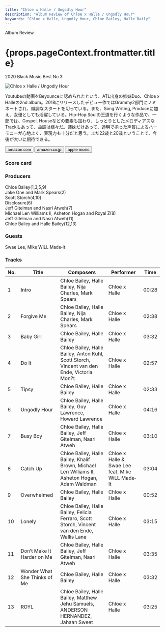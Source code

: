 ```yaml
---
title: "Chloe x Halle / Ungodly Hour"
description: "Album Review of Chloe x Halle / Ungodly Hour"
keywords: "Chloe x Halle, Ungodly Hour, Chloe Bailey, Halle Baily"
---
```





<p className="largeP">Album Review</p>
<h1 className="h1--no--margin">{props.pageContext.frontmatter.title}</h1>
<p className="largeP">
  <Link to="/best50/2020/">2020 Black Music Best No.3</Link>
</p>

<Row  className="image-card-group">
	<Column colMd={"3"} colLg={"4"} noGutterMdLeft="">
       <ImageCard>

![Chloe x Halle / Ungodly Hour](../../images/cd/chloexhalle1L.jpg)

</ImageCard>
	</Column>
	<Column colMd={"4"} colLg={"8"} noGutterMdLeft="">
	<p>
	Youtubeの動画をBeyounceに認められたという、ATL出身の姉妹Duo、Chloe x Halleの2nd album。2018にリリースしたデビュー作ではGrammy2部門にノミネートされ、順調なスタートを切っている。また、Song Writing, Produceに加え、女優としても活躍している。Hip-Hop Soulの王道を行くような作品で、一部では、Gospel, Houseなどの要素も加わり、しっとりとしたメロディアスなTrackもあって、曲調は様々だ。姉妹だけあって、透明で揃った声質によるハーモニーが心地よく、表現力も十分だと思う。まだ22歳と20歳ということで、今後が大いに期待できる。
	</p>
	<div>
	  <Button className="button-right-mergin"  href="https://amzn.to/37ErDsX" kind="primary" size="small" renderIcon={ArrowUpRight24}>
      amazon.com
    </Button>
    <Button className="button-right-mergin"  href="https://amzn.to/3jrEtx4" kind="secondary" size="small" renderIcon={ArrowUpRight24}>
      amazon.co.jp
    </Button>
		<Button className="button-right-mergin"  href="https://apple.co/34tJDo1" kind="tertiary" size="small" renderIcon={ArrowUpRight24}>
      apple music
    </Button>
	</div>
	</Column>
</Row>
<Row >
	<Column colMd={"4"} colLg={"4"} noGutterMdLeft="">
<div>
  <h3>Score card</h3>
	<SliderJS1 value="5" />
  <SliderJS2 value="1" />
	<SliderJS3 value="1" />
  <SliderJS4 value="9" />
</div>
</Column>
<Column colMd={"8"} colLg={"8"} noGutterMdLeft="">
<div>
<h3>Producers</h3>
<p>
	Chloe Bailey(1,3,5,9)
  <br/>Jake One and Mark Spears(2)
  <br/>Scott Storch(4,10)
  <br/>Disclosure(6)
  <br/>Jeff Gitelman and Nasri Atweh(7)
  <br/>Michael Len Williams II, Asheton Hogan and Royal Z(8)
  <br/>Jeff Gitelman and Nasri Atweh(11)
  <br/>Chloe Bailey and Halle Bailey(12,13)
</p>
<h3>Guests</h3>
<p>
	Swae Lee, Mike WiLL Made‐It
</p>
</div>
</Column>
</Row>

<h3>Tracks</h3>

| No. | Title                        | Composers                                                                                      | Performer                                        | Time  |
| --- | ---------------------------- | ---------------------------------------------------------------------------------------------- | ------------------------------------------------ | ----- |
| 1   | Intro                        | Chloe Bailey, Halle Bailey, Nija Charles, Mark Spears                                          | Chloe x Halle                                    | 00:28 |
| 2   | Forgive Me                   | Chloe Bailey, Halle Bailey, Nija Charles, Mark Spears                                          | Chloe x Halle                                    | 02:38 |
| 3   | Baby Girl                    | Chloe Bailey, Halle Bailey                                                                     | Chloe x Halle                                    | 03:32 |
| 4   | Do It                        | Chloe Bailey, Halle Bailey, Anton Kuhl, Scott Storch, Vincent van den Ende, Victoria Mon?t     | Chloe x Halle                                    | 02:57 |
| 5   | Tipsy                        | Chloe Bailey, Halle Bailey                                                                     | Chloe x Halle                                    | 02:33 |
| 6   | Ungodly Hour                 | Chloe Bailey, Halle Bailey, Guy Lawrence, Howard Lawrence                                      | Chloe x Halle                                    | 04:16 |
| 7   | Busy Boy                     | Chloe Bailey, Halle Bailey, Jeff Gitelman, Nasri Atweh                                         | Chloe x Halle                                    | 03:10 |
| 8   | Catch Up                     | Chloe Bailey, Halle Bailey, Khalif Brown, Michael Len Williams II, Asheton Hogan, Adam Waldman | Chloe x Halle & Swae Lee feat. Mike WiLL Made‐It | 03:04 |
| 9   | Overwhelmed                  | Chloe Bailey, Halle Bailey                                                                     | Chloe x Halle                                    | 00:52 |
| 10  | Lonely                       | Chloe Bailey, Halle Bailey, Felicia Ferraro, Scott Storch, Vincent van den Ende, Wallis Lane   | Chloe x Halle                                    | 03:15 |
| 11  | Don’t Make It Harder on Me   | Chloe Bailey, Halle Bailey, Jeff Gitelman, Nasri Atweh                                         | Chloe x Halle                                    | 03:35 |
| 12  | Wonder What She Thinks of Me | Chloe Bailey, Halle Bailey                                                                     | Chloe x Halle                                    | 03:32 |
| 13  | ROYL                         | Chloe Bailey, Halle Bailey, Matthew Jehu Samuels, ANDERSON HERNANDEZ, Jahaan Sweet             | Chloe x Halle                                    | 03:25 |

